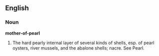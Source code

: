 ==English==

===Noun===

'''mother-of-pearl'''

#The hard pearly internal layer of several kinds of shells, esp. of pearl oysters, river mussels, and the abalone shells; nacre. See Pearl.
